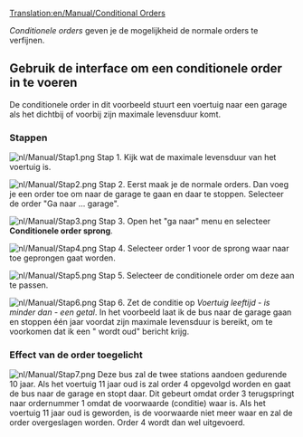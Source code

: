 [[Translation:en/Manual/Conditional Orders]]
{{nl/Manual/Tutorial/Tutorial}}{{nl/Manual/Inhoudsopgave}}

''Conditionele orders'' geven je de mogelijkheid de normale orders te verfijnen.

== Gebruik de interface om een conditionele order in te voeren ==

De conditionele order in dit voorbeeld stuurt een voertuig naar een garage als het dichtbij of voorbij zijn maximale levensduur komt.
===Stappen===
[[File:nl/Manual/Stap1.png|left]]
Stap 1.
Kijk wat de maximale levensduur van het voertuig is.

[[File:nl/Manual/Stap2.png|left]]
Stap 2.
Eerst maak je de normale orders. Dan voeg je een order toe om naar de garage te gaan en daar te stoppen. Selecteer de order "Ga naar ... garage".

[[File:nl/Manual/Stap3.png|left]]
Stap 3.
Open het "ga naar" menu en selecteer '''Conditionele order sprong'''.

[[File:nl/Manual/Stap4.png|left]]
Stap 4.
Selecteer order 1 voor de sprong waar naar toe geprongen gaat worden.

[[File:nl/Manual/Stap5.png|left]]
Stap 5.
Selecteer de conditionele order om deze aan te passen.


[[File:nl/Manual/Stap6.png|left]]
Stap 6.
Zet de conditie op ''Voertuig leeftijd'' - ''is minder dan'' - ''een getal''. In het voorbeeld laat ik de bus naar de garage gaan en stoppen één jaar voordat zijn maximale levensduur is bereikt, om te voorkomen dat ik een "<Voertuig> wordt oud" bericht krijg.
<br clear="all" />

===Effect van de order toegelicht===
[[File:nl/Manual/Stap7.png|left]]
Deze bus zal de twee stations aandoen gedurende 10 jaar. Als het voertuig 11 jaar oud is zal order 4 opgevolgd worden en gaat de bus naar de garage en stopt daar.
Dit gebeurt omdat order 3 terugspringt naar ordernummer 1 omdat de voorwaarde (conditie) waar is. Als het voertuig 11 jaar oud is geworden, is de voorwaarde niet meer waar en zal de order overgeslagen worden. Order 4 wordt dan wel uitgevoerd.